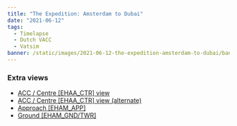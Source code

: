 ```yaml
---
title: "The Expedition: Amsterdam to Dubai"
date: "2021-06-12"
tags:
  - Timelapse
  - Dutch VACC
  - Vatsim
banner: /static/images/2021-06-12-the-expedition-amsterdam-to-dubai/banner.jpg
---
```


<Youtube src="https://www.youtube-nocookie.com/embed/x530Zb7HLvk" />

### Extra views
- [ACC / Centre [EHAA_CTR] view](https://youtu.be/ZSh7jSJpxhg)
- [ACC / Centre [EHAA_CTR] view (alternate)](https://youtu.be/6kgZ0K7BTzo)
- [Approach [EHAM_APP]](https://youtu.be/Lg7V1tCwqvw)
- [Ground [EHAM_GND/TWR]](https://youtu.be/H3kWOQtiBhM)